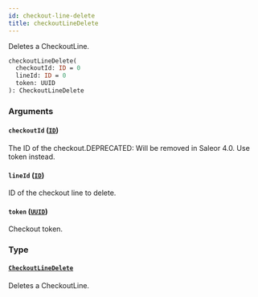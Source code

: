 ```yaml
---
id: checkout-line-delete
title: checkoutLineDelete
---
```


Deletes a CheckoutLine.

```graphql
checkoutLineDelete(
  checkoutId: ID = 0
  lineId: ID = 0
  token: UUID
): CheckoutLineDelete

```

### Arguments

#### `checkoutId` ([`ID`](/developer/api-reference/scalars/id.mdx))

The ID of the checkout.DEPRECATED: Will be removed in Saleor 4.0. Use token instead.

#### `lineId` ([`ID`](/developer/api-reference/scalars/id.mdx))

ID of the checkout line to delete.

#### `token` ([`UUID`](/developer/api-reference/scalars/uuid.mdx))

Checkout token.

### Type

#### [`CheckoutLineDelete`](/developer/api-reference/objects/checkout-line-delete.mdx)

Deletes a CheckoutLine.
